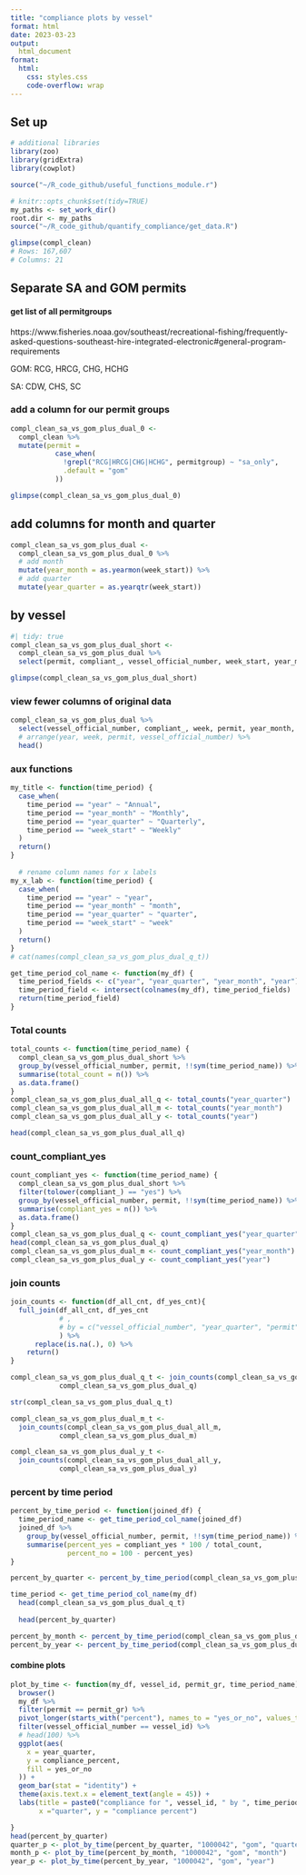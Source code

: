 ```yaml
---
title: "compliance plots by vessel"
format: html
date: 2023-03-23
output:
  html_document
format:
  html:
    css: styles.css
    code-overflow: wrap
---
```


## Set up

```r
# additional libraries
library(zoo)
library(gridExtra)
library(cowplot)

source("~/R_code_github/useful_functions_module.r")
```

```r
# knitr::opts_chunk$set(tidy=TRUE)
my_paths <- set_work_dir()
root.dir <- my_paths
source("~/R_code_github/quantify_compliance/get_data.R")

```

```r
glimpse(compl_clean)
# Rows: 167,607
# Columns: 21

```

## Separate SA and GOM permits

#### get list of all permitgroups

https://www.fisheries.noaa.gov/southeast/recreational-fishing/frequently-asked-questions-southeast-hire-integrated-electronic#general-program-requirements

GOM: RCG, HRCG, CHG, HCHG

SA: CDW, CHS, SC

### add a column for our permit groups

```r
compl_clean_sa_vs_gom_plus_dual_0 <-
  compl_clean %>%
  mutate(permit =
           case_when(
             !grepl("RCG|HRCG|CHG|HCHG", permitgroup) ~ "sa_only",
             .default = "gom"
           ))

glimpse(compl_clean_sa_vs_gom_plus_dual_0)
```

## add columns for month and quarter
```r
compl_clean_sa_vs_gom_plus_dual <-
  compl_clean_sa_vs_gom_plus_dual_0 %>%
  # add month
  mutate(year_month = as.yearmon(week_start)) %>%
  # add quarter
  mutate(year_quarter = as.yearqtr(week_start))

```

## by vessel
```r
#| tidy: true
compl_clean_sa_vs_gom_plus_dual_short <-
  compl_clean_sa_vs_gom_plus_dual %>% 
  select(permit, compliant_, vessel_official_number, week_start, year_month, year_quarter, year)

glimpse(compl_clean_sa_vs_gom_plus_dual_short)

```



### view fewer columns of original data

```r

compl_clean_sa_vs_gom_plus_dual %>%
  select(vessel_official_number, compliant_, week, permit, year_month, year) %>%
  # arrange(year, week, permit, vessel_official_number) %>%
  head()

```

### aux functions
```r
my_title <- function(time_period) {
  case_when(
    time_period == "year" ~ "Annual",
    time_period == "year_month" ~ "Monthly",
    time_period == "year_quarter" ~ "Quarterly",
    time_period == "week_start" ~ "Weekly"
  )
  return()
}
  
  # rename column names for x labels
my_x_lab <- function(time_period) {
  case_when(
    time_period == "year" ~ "year",
    time_period == "year_month" ~ "month",
    time_period == "year_quarter" ~ "quarter",
    time_period == "week_start" ~ "week"
  )
  return()
}
# cat(names(compl_clean_sa_vs_gom_plus_dual_q_t))

get_time_period_col_name <- function(my_df) {
  time_period_fields <- c("year", "year_quarter", "year_month", "year")
  time_period_field <- intersect(colnames(my_df), time_period_fields)
  return(time_period_field)
}


```

### Total counts
```r

total_counts <- function(time_period_name) {
  compl_clean_sa_vs_gom_plus_dual_short %>% 
  group_by(vessel_official_number, permit, !!sym(time_period_name)) %>% 
  summarise(total_count = n()) %>%
  as.data.frame()
}
compl_clean_sa_vs_gom_plus_dual_all_q <- total_counts("year_quarter")
compl_clean_sa_vs_gom_plus_dual_all_m <- total_counts("year_month")
compl_clean_sa_vs_gom_plus_dual_all_y <- total_counts("year")

head(compl_clean_sa_vs_gom_plus_dual_all_q)
```

### count_compliant_yes
```r
count_compliant_yes <- function(time_period_name) {
  compl_clean_sa_vs_gom_plus_dual_short %>% 
  filter(tolower(compliant_) == "yes") %>%
  group_by(vessel_official_number, permit, !!sym(time_period_name)) %>% 
  summarise(compliant_yes = n()) %>%
  as.data.frame()
}
compl_clean_sa_vs_gom_plus_dual_q <- count_compliant_yes("year_quarter")
head(compl_clean_sa_vs_gom_plus_dual_q)
compl_clean_sa_vs_gom_plus_dual_m <- count_compliant_yes("year_month")
compl_clean_sa_vs_gom_plus_dual_y <- count_compliant_yes("year")

```

### join counts
```r
join_counts <- function(df_all_cnt, df_yes_cnt){
  full_join(df_all_cnt, df_yes_cnt
            # ,
            # by = c("vessel_official_number", "year_quarter", "permit")
            ) %>%
      replace(is.na(.), 0) %>%
    return()
}

compl_clean_sa_vs_gom_plus_dual_q_t <- join_counts(compl_clean_sa_vs_gom_plus_dual_all_q,
            compl_clean_sa_vs_gom_plus_dual_q)

str(compl_clean_sa_vs_gom_plus_dual_q_t)

compl_clean_sa_vs_gom_plus_dual_m_t <-
  join_counts(compl_clean_sa_vs_gom_plus_dual_all_m,
            compl_clean_sa_vs_gom_plus_dual_m)

compl_clean_sa_vs_gom_plus_dual_y_t <-
  join_counts(compl_clean_sa_vs_gom_plus_dual_all_y,
            compl_clean_sa_vs_gom_plus_dual_y)


```

### percent by time period
```r

percent_by_time_period <- function(joined_df) {
  time_period_name <- get_time_period_col_name(joined_df)
  joined_df %>%
    group_by(vessel_official_number, permit, !!sym(time_period_name)) %>%
    summarise(percent_yes = compliant_yes * 100 / total_count,
              percent_no = 100 - percent_yes)
}

percent_by_quarter <- percent_by_time_period(compl_clean_sa_vs_gom_plus_dual_q_t)

time_period <- get_time_period_col_name(my_df)
  head(compl_clean_sa_vs_gom_plus_dual_q_t)
  
  head(percent_by_quarter)

percent_by_month <- percent_by_time_period(compl_clean_sa_vs_gom_plus_dual_m_t)
percent_by_year <- percent_by_time_period(compl_clean_sa_vs_gom_plus_dual_y_t)

```
#### combine plots

```r
plot_by_time <- function(my_df, vessel_id, permit_gr, time_period_name) {
  browser()
  my_df %>% 
  filter(permit == permit_gr) %>%
  pivot_longer(starts_with("percent"), names_to = "yes_or_no", values_to = "compliance_percent") %>%
  filter(vessel_official_number == vessel_id) %>%
  # head(100) %>%
  ggplot(aes(
    x = year_quarter,
    y = compliance_percent,
    fill = yes_or_no
  )) +
  geom_bar(stat = "identity") +
  theme(axis.text.x = element_text(angle = 45)) +
  labs(title = paste0("compliance for ", vessel_id, " by ", time_period_name),
       x ="quarter", y = "compliance percent")

}
head(percent_by_quarter)
quarter_p <- plot_by_time(percent_by_quarter, "1000042", "gom", "quarter")
month_p <- plot_by_time(percent_by_month, "1000042", "gom", "month")
year_p <- plot_by_time(percent_by_year, "1000042", "gom", "year")

```
